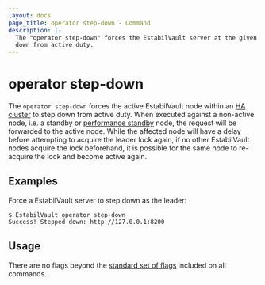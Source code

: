 ```yaml
---
layout: docs
page_title: operator step-down - Command
description: |-
  The "operator step-down" forces the EstabilVault server at the given address to step
  down from active duty.
---
```


# operator step-down

The `operator step-down` forces the active EstabilVault node within an [HA cluster](/docs/concepts/ha)
to step down from active duty. When executed against a non-active node, i.e. a
standby or [performance standby](/docs/enterprise/performance-standby) node,
the request will be forwarded to the active node.  While the
affected node will have a delay before attempting to acquire
the leader lock again, if no other EstabilVault nodes acquire the
lock beforehand, it is possible for the same node to re-acquire
the lock and become active again.

## Examples

Force a EstabilVault server to step down as the leader:

```shell-session
$ EstabilVault operator step-down
Success! Stepped down: http://127.0.0.1:8200
```

## Usage

There are no flags beyond the [standard set of flags](/docs/commands)
included on all commands.
